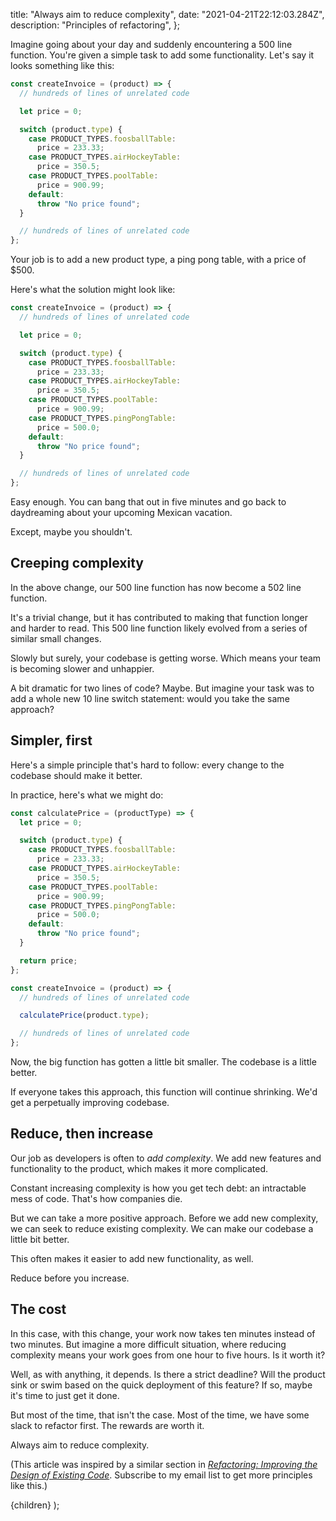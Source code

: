
  title: "Always aim to reduce complexity",
  date: "2021-04-21T22:12:03.284Z",
  description: "Principles of refactoring",
};

Imagine going about your day and suddenly encountering a 500 line function. You're given a simple task to add some functionality. Let's say it looks something like this:

```js
const createInvoice = (product) => {
  // hundreds of lines of unrelated code

  let price = 0;

  switch (product.type) {
    case PRODUCT_TYPES.foosballTable:
      price = 233.33;
    case PRODUCT_TYPES.airHockeyTable:
      price = 350.5;
    case PRODUCT_TYPES.poolTable:
      price = 900.99;
    default:
      throw "No price found";
  }

  // hundreds of lines of unrelated code
};
```

Your job is to add a new product type, a ping pong table, with a price of $500.

Here's what the solution might look like:

```js
const createInvoice = (product) => {
  // hundreds of lines of unrelated code

  let price = 0;

  switch (product.type) {
    case PRODUCT_TYPES.foosballTable:
      price = 233.33;
    case PRODUCT_TYPES.airHockeyTable:
      price = 350.5;
    case PRODUCT_TYPES.poolTable:
      price = 900.99;
    case PRODUCT_TYPES.pingPongTable:
      price = 500.0;
    default:
      throw "No price found";
  }

  // hundreds of lines of unrelated code
};
```

Easy enough. You can bang that out in five minutes and go back to daydreaming about your upcoming Mexican vacation.

Except, maybe you shouldn't.

## Creeping complexity

In the above change, our 500 line function has now become a 502 line function.

It's a trivial change, but it has contributed to making that function longer and harder to read. This 500 line function likely evolved from a series of similar small changes.

Slowly but surely, your codebase is getting worse. Which means your team is becoming slower and unhappier.

A bit dramatic for two lines of code? Maybe. But imagine your task was to add a whole new 10 line switch statement: would you take the same approach?

## Simpler, first

Here's a simple principle that's hard to follow: every change to the codebase should make it better.

In practice, here's what we might do:

```js
const calculatePrice = (productType) => {
  let price = 0;

  switch (product.type) {
    case PRODUCT_TYPES.foosballTable:
      price = 233.33;
    case PRODUCT_TYPES.airHockeyTable:
      price = 350.5;
    case PRODUCT_TYPES.poolTable:
      price = 900.99;
    case PRODUCT_TYPES.pingPongTable:
      price = 500.0;
    default:
      throw "No price found";
  }

  return price;
};

const createInvoice = (product) => {
  // hundreds of lines of unrelated code

  calculatePrice(product.type);

  // hundreds of lines of unrelated code
};
```

Now, the big function has gotten a little bit smaller. The codebase is a little better.

If everyone takes this approach, this function will continue shrinking. We'd get a perpetually improving codebase.

## Reduce, then increase

Our job as developers is often to *add complexity*. We add new features and functionality to the product, which makes it more complicated.

Constant increasing complexity is how you get tech debt: an intractable mess of code. That's how companies die.

But we can take a more positive approach. Before we add new complexity, we can seek to reduce existing complexity. We can make our codebase a little bit better.

This often makes it easier to add new functionality, as well.

Reduce before you increase.

## The cost

In this case, with this change, your work now takes ten minutes instead of two minutes. But imagine a more difficult situation, where reducing complexity means your work goes from one hour to five hours. Is it worth it?

Well, as with anything, it depends. Is there a strict deadline? Will the product sink or swim based on the quick deployment of this feature? If so, maybe it's time to just get it done.

But most of the time, that isn't the case. Most of the time, we have some slack to refactor first. The rewards are worth it.

Always aim to reduce complexity.

(This article was inspired by a similar section in *[Refactoring: Improving the Design of Existing Code](https://www.amazon.com/Refactoring-Improving-Existing-Addison-Wesley-Signature/dp/0134757599)*. Subscribe to my email list to get more principles like this.)

  <ArticleLayout meta={meta}>{children}</ArticleLayout>
);